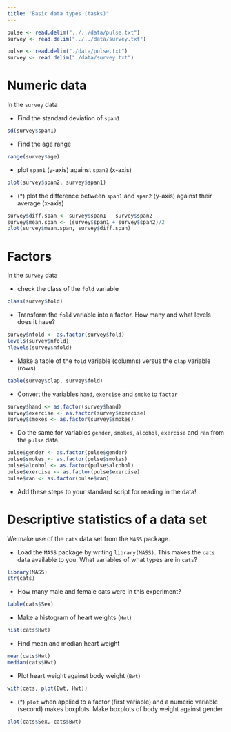 ```yaml
---
title: "Basic data types (tasks)"
---
```


```r
pulse <- read.delim("../../data/pulse.txt")
survey <- read.delim("../../data/survey.txt")
```

```r
pulse <- read.delim("./data/pulse.txt")
survey <- read.delim("./data/survey.txt")
```

# Numeric data {#numeric}

In the `survey` data

- Find the standard deviation of `span1`

```r
sd(survey$span1)
```

- Find the age range

```r
range(survey$age)
```

- plot `span1` (y-axis) against `span2` (x-axis)

```r
plot(survey$span2, survey$span1)
```

- (*) plot the difference between `span1` and `span2` (y-axis) against their average (x-axis)

```r
survey$diff.span <- survey$span1 - survey$span2
survey$mean.span <- (survey$span1 + survey$span2)/2
plot(survey$mean.span, survey$diff.span)
```

# Factors {#factors}

In the `survey` data

- check the class of the `fold` variable

```r
class(survey$fold)
```

- Transform the `fold` variable into a factor. How many and what levels does it have?

```r
survey$nfold <- as.factor(survey$fold)
levels(survey$nfold)
nlevels(survey$nfold)
```

- Make a table of the `fold` variable (columns) versus the `clap` variable (rows)

```r
table(survey$clap, survey$fold)
```

- Convert the variables `hand`, `exercise` and `smoke`  to `factor`

```r
survey$hand <- as.factor(survey$hand)
survey$exercise <- as.factor(survey$exercise)
survey$smokes <- as.factor(survey$smokes)
```

- Do the same for variables `gender`, `smokes`, `alcohol`, `exercise` and `ran` from the `pulse` data.

```r
pulse$gender <- as.factor(pulse$gender)
pulse$smokes <- as.factor(pulse$smokes)
pulse$alcohol <- as.factor(pulse$alcohol)
pulse$exercise <- as.factor(pulse$exercise)
pulse$ran <- as.factor(pulse$ran)

```


- Add these steps to your standard script for reading in the data! 


# Descriptive statistics of a data set

We make use of the `cats` data set from the `MASS` package. 

-	Load the `MASS` package by writing `library(MASS)`. This makes the `cats` data available to you. What variables of what types are in `cats`?

```r
library(MASS)
str(cats)
```

- How many male and female cats were in this experiment?

```r
table(cats$Sex)
```

- Make a histogram of heart weights (`Hwt`)

```r
hist(cats$Hwt)
```

- Find mean and median heart weight

```r
mean(cats$Hwt)
median(cats$Hwt)

```

-	Plot heart weight against body weight (`Bwt`)

```r
with(cats, plot(Bwt, Hwt))
```

-	(*) `plot` when applied to a factor (first variable) and a numeric variable (second) makes boxplots. Make boxplots of body weight against gender

```r
plot(cats$Sex, cats$Bwt)
```

